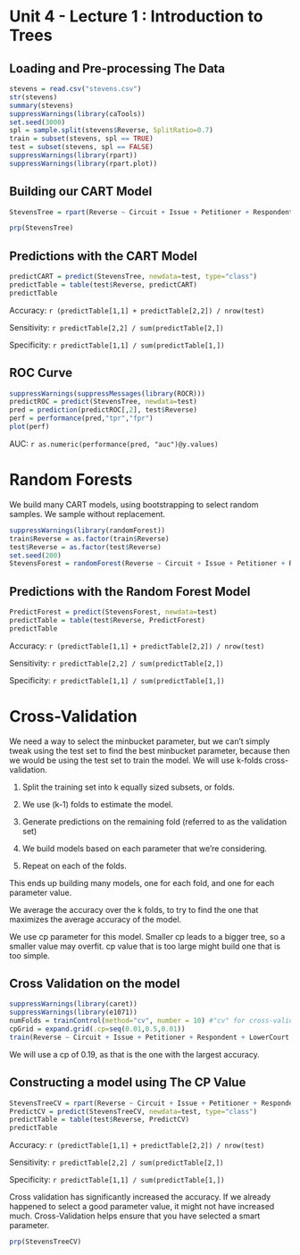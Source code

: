Unit 4 - Lecture 1 : Introduction to Trees
========================================================
Loading and Pre-processing The Data
--------------------------------------------------------
```r
stevens = read.csv("stevens.csv")
str(stevens)
summary(stevens)
suppressWarnings(library(caTools))
set.seed(3000)
spl = sample.split(stevens$Reverse, SplitRatio=0.7)
train = subset(stevens, spl == TRUE)
test = subset(stevens, spl == FALSE)
suppressWarnings(library(rpart))
suppressWarnings(library(rpart.plot))
```
Building our CART Model
----------------------------------------------------------
```r
StevensTree = rpart(Reverse ~ Circuit + Issue + Petitioner + Respondent + LowerCourt + Unconst, data=train, method="class", minbucket=25)
```
```r
prp(StevensTree)
```
Predictions with the CART Model
----------------------------------------------------------
```r
predictCART = predict(StevensTree, newdata=test, type="class")
predictTable = table(test$Reverse, predictCART)
predictTable
```
Accuracy: `r (predictTable[1,1] + predictTable[2,2]) / nrow(test)`

Sensitivity: `r predictTable[2,2] / sum(predictTable[2,])`

Specificity: `r predictTable[1,1] / sum(predictTable[1,])`

ROC Curve
---------------------------------------------------------
```r
suppressWarnings(suppressMessages(library(ROCR)))
predictROC = predict(StevensTree, newdata=test)
pred = prediction(predictROC[,2], test$Reverse)
perf = performance(pred,"tpr","fpr")
plot(perf)
```

AUC: `r as.numeric(performance(pred, "auc")@y.values)`

Random Forests
=========================================================
We build many CART models, using bootstrapping to select random samples. We sample without replacement.
```r
suppressWarnings(library(randomForest))
train$Reverse = as.factor(train$Reverse)
test$Reverse = as.factor(test$Reverse)
set.seed(200)
StevensForest = randomForest(Reverse ~ Circuit + Issue + Petitioner + Respondent + LowerCourt + Unconst, data=train, nodesize=25, ntree=200)
```
Predictions with the Random Forest Model
---------------------------------------------------------
```r
PredictForest = predict(StevensForest, newdata=test)
predictTable = table(test$Reverse, PredictForest)
predictTable
```
Accuracy: `r (predictTable[1,1] + predictTable[2,2]) / nrow(test)`

Sensitivity: `r predictTable[2,2] / sum(predictTable[2,])`

Specificity: `r predictTable[1,1] / sum(predictTable[1,])`

Cross-Validation
========================================================
We need a way to select the minbucket parameter, but we can't simply tweak using the test set to find the best minbucket parameter, because then we would be using the test set to train the model. We will use k-folds cross-validation.

1. Split the training set into k equally sized subsets, or folds.

2. We use (k-1) folds to estimate the model.

3. Generate predictions on the remaining fold (referred to as the validation set)

4. We build models based on each parameter that we're considering.

5. Repeat on each of the folds.

This ends up building many models, one for each fold, and one for each parameter value.

We average the accuracy over the k folds, to try to find the one that maximizes the average accuracy of the model.

We use cp parameter for this model. Smaller cp leads to a bigger tree, so a smaller value may overfit. cp value that is too large might build one that is too simple.

Cross Validation on the model
------------------------------------------------------------
```r
suppressWarnings(library(caret))
suppressWarnings(library(e1071))
numFolds = trainControl(method="cv", number = 10) #"cv" for cross-validation
cpGrid = expand.grid(.cp=seq(0.01,0.5,0.01))
train(Reverse ~ Circuit + Issue + Petitioner + Respondent + LowerCourt + Unconst, data=train, method="rpart", trControl=numFolds, tuneGrid=cpGrid)
```
We will use a cp of 0.19, as that is the one with the largest accuracy.

Constructing a model using The CP Value
------------------------------------------------------
```r
StevensTreeCV = rpart(Reverse ~ Circuit + Issue + Petitioner + Respondent + LowerCourt + Unconst, data=train, method="class", cp=0.19)
PredictCV = predict(StevensTreeCV, newdata=test, type="class")
predictTable = table(test$Reverse, PredictCV)
predictTable
```
Accuracy: `r (predictTable[1,1] + predictTable[2,2]) / nrow(test)`

Sensitivity: `r predictTable[2,2] / sum(predictTable[2,])`

Specificity: `r predictTable[1,1] / sum(predictTable[1,])`

Cross validation has significantly increased the accuracy. If we already happened to select a good parameter value, it might not have increased much. Cross-Validation helps ensure that you have selected a smart parameter.

```r
prp(StevensTreeCV)
```